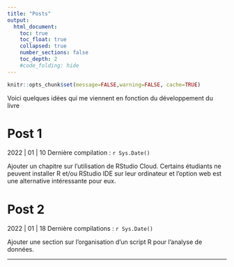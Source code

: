 ```yaml
---
title: "Posts"
output:
  html_document:
    toc: true
    toc_float: true
    collapsed: true
    number_sections: false
    toc_depth: 2
    #code_folding: hide
---
```


```r
knitr::opts_chunk$set(message=FALSE,warning=FALSE, cache=TRUE)
```

Voici quelques idées qui me viennent en fonction du développement du livre

# Post 1

2022 | 01 | 10 Dernière compilation : `r Sys.Date()`

Ajouter un chapitre sur l'utilisation de RStudio Cloud. Certains étudiants ne peuvent installer R et/ou RStudio IDE sur leur ordinateur et l'option web est une alternative intéressante pour eux.

# Post 2

2022 | 01 | 18 Dernière compilations : `r Sys.Date()`

Ajouter une section sur l'organisation d'un script R pour l'analyse de données.

***

